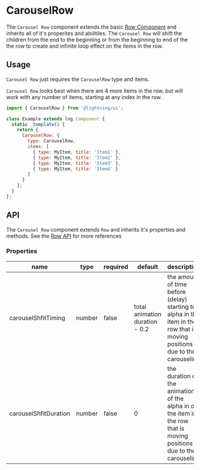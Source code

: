 
# CarouselRow

The `Carousel Row` component extends the basic [Row Component][fm-docs] and inherits all of it's properites and abilitiles. The `Carousel Row` will shift the children from the end to the beginning or from the beginning to end of the the row to create and infinite loop effect on the items in the row.

## Usage

`Carousel Row` just requires the `CarouselRow` type and items.

`Carousel Row` looks best when there are 4 more items in the row, but will work with any number of items, starting at any index in the row.

```js
import { CarouselRow } from '@lightning/ui';

class Example extends lng.Component {
  static _template() {
    return {
      CarouselRow: {
        type: CarouselRow,
        items: [
          { type: MyItem, title: 'Item1' },
          { type: MyItem, title: 'Item2' },
          { type: MyItem, title: 'Item3' },
          { type: MyItem, title: 'Item4' }
        ]
      }
    };
  }
};
```

## API
The `Carousel Row` component extends `Row` and inherits it's properties and methods. See the [Row API][fm-api] for more references

### Properties

name|type|required|default|description
--|--|--|--|--
carouselShfitTiming|number|false|total animation duration - 0.2|the amount of time before (delay) starting to alpha in the item in the row that is moving positions due to the carouseling
carouselShfitDuration|number|false|0|the duration of the animation of the alpha in on the item in the row that is moving positions due to the carouseling

[fm-docs]: ?path=/docs/row--basic
[fm-api]: ?path=/docs/row--basic#api